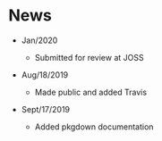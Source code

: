 
# News

- Jan/2020

    - Submitted for review at JOSS

- Aug/18/2019

    - Made public and added Travis

- Sept/17/2019

    - Added pkgdown documentation
